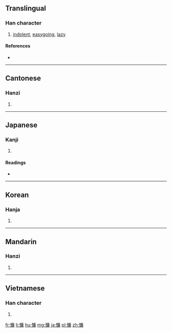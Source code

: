 ==Translingual==

===Han character===
{{Han char|rn=61|rad=心|as=11|sn=14|four=9002<sub>7</sub>|canj=心戈中月 (PILB)|ids=⿰[[忄]][[庸]]}}

# [[indolent]], [[easygoing]], [[lazy]]

====References====
* {{Han ref|kx=0400.120|dkj=11144|dj=0740.070|hdz=42347.090|uh=6175|ud=24949|bh=BA48|bd=47688}}

----

==Cantonese==

===Hanzi===
{{yue-hanzi|jyut=|y=yung4}}

# {{defn|lang=yue|sort=心11}}

----

==Japanese==

===Kanji===
{{ja-kanji|grade=|rs=心11}}

# {{defn|lang=ja|sort=心11}}

====Readings====
* {{ja-readings|on=[[よう]] (yō), [[しょう]] (shō)|kun=[[ものうい]] (monoui)}}

----

==Korean==

===Hanja===
{{ko-hanja|hangeul=용|eumhun=|rv=yong|mr=yong|y=yong}}

# {{defn|lang=ko|sort=心11}}

----

==Mandarin==

===Hanzi===
{{cmn-hanzi|pin=[[yōng]] ([[yong1]]), [[yóng]] ([[yong2]])|wg=yung<sup>1</sup>, yung<sup>2</sup>}}

# {{defn|lang=cmn|sort=心11}}

----

==Vietnamese==

===Han character===
{{vi-readings|rs=心11| hanviet = thuồng}}

# {{defn|lang=vi|sort=心11}}

[[fr:慵]]
[[li:慵]]
[[hu:慵]]
[[mg:慵]]
[[ja:慵]]
[[pl:慵]]
[[zh:慵]]
